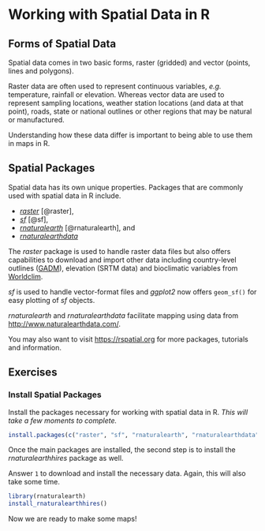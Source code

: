 # Working with Spatial Data in R {#intro}

## Forms of Spatial Data

Spatial data comes in two basic forms, raster (gridded) and vector (points, lines and polygons).

Raster data are often used to represent continuous variables, _e.g._ temperature, rainfall  or elevation. Whereas vector data are used to represent sampling locations, weather station locations (and data at that point), roads, state or national outlines or other regions that may be natural or manufactured.

Understanding how these data differ is important to being able to use them in maps in R.

## Spatial Packages

Spatial data has its own unique properties. Packages that are commonly used with spatial data in R include.

* [_raster_](https://cran.r-project.org/web/packages/raster/index.html) [@raster], 
* [_sf_](https://cran.r-project.org/web/packages/raster/index.html) [@sf], 
* [_rnaturalearth_](https://cran.r-project.org/web/packages/rnaturalearth/README.html) [@rnaturalearth], and
* [_rnaturalearthdata_](https://cran.r-project.org/web/packages/rnaturalearthdata/index.html)

The _raster_ package is used to handle raster data files but also offers capabilities to download and import other data including country-level outlines ([GADM](https://gadm.org/)), elevation (SRTM data) and bioclimatic variables from [Worldclim](https://www.worldclim.org/).

_sf_ is used to handle vector-format files and _ggplot2_ now offers `geom_sf()` for easy plotting of _sf_ objects.

_rnaturalearth_ and _rnaturalearthdata_ facilitate mapping using data from [http://www.naturalearthdata.com/](http://www.naturalearthdata.com/).

You may also want to visit [https://rspatial.org](https://rspatial.org/) for more packages, tutorials and information.

## Exercises

### Install Spatial Packages

Install the packages necessary for working with spatial data in R. _This will take a few moments to complete._

```r
install.packages(c("raster", "sf", "rnaturalearth", "rnaturalearthdata"))
```

Once the main packages are installed, the second step is to install the _rnaturalearthhires_ package as well.

Answer `1` to download and install the necessary data. Again, this will also take some time.

```r
library(rnaturalearth)
install_rnaturalearthhires()
```

Now we are ready to make some maps!

